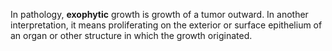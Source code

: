 {{move to wiktionary}}
{{Cleanup|date=October 2007}}
{{see also|endophytic}}
In pathology, '''exophytic''' growth is growth of a tumor outward. In another interpretation, it means proliferating on the exterior or surface epithelium of an organ or other structure in which the growth originated.

{{Uncategorized|date=October 2007}}